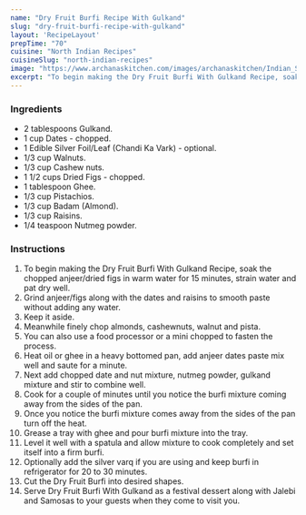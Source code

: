 ---
name: "Dry Fruit Burfi Recipe With Gulkand"
slug: "dry-fruit-burfi-recipe-with-gulkand"
layout: 'RecipeLayout'
prepTime: "70"
cuisine: "North Indian Recipes"
cuisineSlug: "north-indian-recipes"
image: "https://www.archanaskitchen.com/images/archanaskitchen/Indian_Sweets_Mithai/Dry_Fruit_Burfi_The_Hub_Video_Diwali_Festival_Recipes_Dates_Fig_Nuts-1.jpg"
excerpt: "To begin making the Dry Fruit Burfi With Gulkand Recipe, soak the chopped anjeerdried figs in warm water for 15 minutes, strain water and pat dry well"
---

### Ingredients

- 2 tablespoons Gulkand.
- 1 cup Dates - chopped.
- 1 Edible Silver Foil/Leaf (Chandi Ka Vark) - optional.
- 1/3 cup Walnuts.
- 1/3 cup Cashew nuts.
- 1 1/2 cups Dried Figs - chopped.
- 1 tablespoon Ghee.
- 1/3 cup Pistachios.
- 1/3 cup Badam (Almond).
- 1/3 cup Raisins.
- 1/4 teaspoon Nutmeg powder.

### Instructions

1. To begin making the Dry Fruit Burfi With Gulkand Recipe, soak the chopped anjeer/dried figs in warm water for 15 minutes, strain water and pat dry well.
1. Grind anjeer/figs along with the dates and raisins to smooth paste without adding any water.
1. Keep it aside.
1. Meanwhile finely chop almonds, cashewnuts, walnut and pista.
1. You can also use a food processor or a mini chopped to fasten the process.
1. Heat oil or ghee in a heavy bottomed pan, add anjeer dates paste mix well and saute for a minute.
1. Next add chopped date and nut mixture, nutmeg powder, gulkand mixture and stir to combine well.
1. Cook for a couple of minutes until you notice the burfi mixture coming away from the sides of the pan.
1. Once you notice the burfi mixture comes away from the sides of the pan turn off the heat.
1. Grease a tray with ghee and pour burfi mixture into the tray.
1. Level it well with a spatula and allow mixture to cook completely and set itself into a firm burfi.
1. Optionally add the silver varq if you are using and keep burfi in refrigerator for 20 to 30 minutes.
1. Cut the Dry Fruit Burfi into desired shapes.
1. Serve Dry Fruit Burfi With Gulkand as a festival dessert along with Jalebi and Samosas to your guests when they come to visit you.
